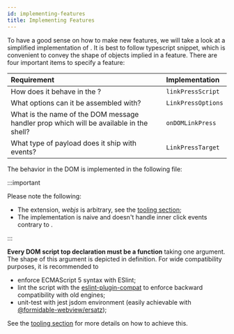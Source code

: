 ```yaml
---
id: implementing-features
title: Implementing Features
---
```



<APIBox reference="makeFeature" type="function" />

To have a good sense on how to make new features, we will take a look at
a simplified implementation of <APIReference reference="handleLinkPressFeature" type="variable" />.
It is best to follow typescript snippet, which is convenient to convey the
shape of objects implied in a <Term id="DOM" /> feature. There are four
important items to specify a feature:

| Requirement                                                                            | Implementation     |
| :------------------------------------------------------------------------------------- | :----------------- |
| How does it behave in the <Term id="DOM" />?                                           | `linkPressScript`  |
| What options can it be assembled with?                                                 | `LinkPressOptions` |
| What is the name of the DOM message handler prop which will be available in the shell? | `onDOMLinkPress`   |
| What type of payload does it ship with events?                                         | `LinkPressTarget`  |

<DualCodeSource title="handle-link-press" sourceBase="handle-link-press" />

The behavior in the DOM is implemented in the following file:

<SingleCodeSource source="handle-link-press.webjs" lang="js" />

:::important

Please note the following:

- The extension, _webjs_ is arbitrary, see the [tooling section](./tooling);
- The implementation is naive and doesn't handle inner click events contrary to <APIReference reference="handleLinkPressFeature" type="variable" />.

:::

**Every DOM script top declaration must be a function** taking one argument.
The shape of this argument is depicted in <APIReference reference="WebjsContext" type="interface" /> definition. For wide
compatibility purposes, it is recommended to

- enforce ECMAScript 5 syntax with ESlint;
- lint the script with the
  [eslint-plugin-compat](https://www.npmjs.com/package/eslint-plugin-compat) to
  enforce backward compatibility with old engines;
- unit-test with jest jsdom environment (easily achievable with [@formidable-webview/ersatz](https://github.com/formidable-webview/ersatz));

See the [tooling section](./tooling) for more details on how to achieve this.
